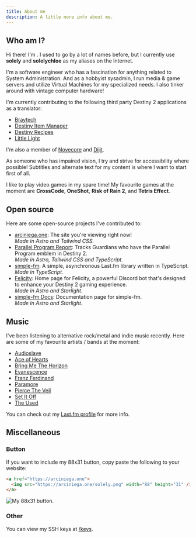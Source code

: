```yaml
---
title: About me
description: A little more info about me.
---
```



## Who am I?

Hi there! I'm <Chloe />. I used to go by a lot of names before, but I currently use **solely** and **solelychloe** as my
aliases on the Internet.

I'm a software engineer who has a fascination for anything related to System Administration. And as a hobbyist sysadmin,
I run media & game servers and utilize Virtual Machines for my specialized needs. I also tinker around with vintage
computer hardware!

I'm currently contributing to the following third party Destiny 2 applications as a translator:

- [Braytech][braytech]
- [Destiny Item Manager][dim]
- [Destiny Recipes][drecipes]
- [Little Light][littlelight]

[braytech]: https://bray.tech 'Braytech'
[dim]: https://destinyitemmanager.com 'Destiny Item Manager'
[drecipes]: https://destinyrecipes.com 'Destiny Recipes'
[littlelight]: https://littlelight.club 'Little Light'

I'm also a member of [Novecore][novecore] and [Dijit][dijit].

[novecore]: https://novecore.com 'Novecore'
[dijit]: https://github.com/dijitco 'Dijit'

As someone who has impaired vision, I try and strive for accessibility where possible! Subtitles and alternate text for
my content is where I want to start first of all.

I like to play video games in my spare time! My favourite games at the moment are **CrossCode**, **OneShot**, **Risk of
Rain 2**, and **Tetris Effect**.

## Open source

Here are some open-source projects I've contributed to:

- [arciniega.one][chloe]: The site you're viewing right now!  
  _Made in Astro and Tailwind CSS._
- [Parallel Program Report][parallel]: Tracks Guardians who have the Parallel Program emblem in Destiny 2.  
  _Made in Astro, Tailwind CSS and TypeScript._
- [simple-fm][simple-fm]: A simple, asynchronous Last.fm library written in TypeScript.  
  _Made in TypeScript._
- [Felicity][felicity]: Home page for Felicity, a powerful Discord bot that's designed to enhance your Destiny 2 gaming
  experience.  
  _Made in Astro and Starlight._
- [simple-fm Docs][simple-fm-docs]: Documentation page for simple-fm.  
  _Made in Astro and Starlight._

[chloe]: https://arciniega.one "Chloe Arciniega's website"
[felicity]: https://felicity.pages.dev 'Felicity'
[parallel]: https://parallel.report 'Parallel Program Report'
[simple-fm]: https://github.com/solelychloe/simple-fm 'simple-fm GitHub repository'
[simple-fm-docs]: https://simple.arciniega.one 'simple-fm Docs'

## Music

I've been listening to alternative rock/metal and indie music recently. Here are some of my favourite artists / bands at
the moment:

- [Audioslave][audioslave]
- [Ace of Hearts][ace]
- [Bring Me The Horizon][bmth]
- [Evanescence][evanescence]
- [Franz Ferdinand][franz]
- [Paramore][paramore]
- [Pierce The Veil][ptv]
- [Set It Off][sio]
- [The Used][theused]

[audioslave]: https://www.youtube.com/@audioslaveofficial 'Audioslave'
[ace]: https://www.youtube.com/@aceofheartsfan7607 'Ace of Hearts'
[bmth]: https://www.youtube.com/@BringMeTheHorizon 'Bring Me The Horizon'
[evanescence]: https://www.youtube.com/@Evanescence
[franz]: https://www.youtube.com/@franz_ferdinand 'Franz Ferdinand'
[paramore]: https://www.youtube.com/@Paramore 'Paramore'
[ptv]: https://www.youtube.com/@PierceTheVeil 'Pierce The Veil'
[sio]: https://www.youtube.com/@SetItOff 'Set It Off'
[theused]: https://www.youtube.com/@theusedchannel 'The Used'

You can check out my [Last.fm profile][lastfm] for more info.

[lastfm]: https://last.fm/user/solelychloe 'My Last.fm profile page. (solelychloe)'

## Miscellaneous

### Button

If you want to include my 88x31 button, copy paste the following to your website:

```html title="index.html"
<a href="https://arciniega.one">
  <img src="https://arciniega.one/solely.png" width="88" height="31" />
</a>
```

![My 88x31 button.][button]

[button]: /friends/solely.png 'My 88x31 button.'

### Other

You can view my SSH keys at [/keys][keys].

[keys]: /keys 'My SSH keys'
